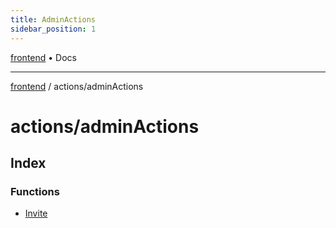 ```yaml
---
title: AdminActions
sidebar_position: 1
---
```


[frontend](./adminActions/../..) • Docs

***

[frontend](./adminActions/../..) / actions/adminActions

# actions/adminActions

## Index

### Functions

- [Invite](./adminActions/functions/Invite)
